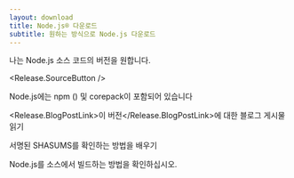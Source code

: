 ```yaml
---
layout: download
title: Node.js® 다운로드
subtitle: 원하는 방식으로 Node.js 다운로드
---
```


<section>
  나는 Node.js 소스 코드의 <Release.VersionDropdown /> 버전을 원합니다.

  <Release.SourceButton />
</section>

<section>
  Node.js에는 <LinkWithArrow href="https://npmjs.com">npm</LinkWithArrow> (<Release.NpmVersion />) 및 corepack이 포함되어 있습니다

  <Release.BlogPostLink>이 버전</Release.BlogPostLink>에 대한 블로그 게시물 읽기

  서명된 SHASUMS를 확인하는 방법을 배우기

  <LinkWithArrow href="https://github.com/nodejs/node/blob/main/BUILDING.md#building-nodejs-on-supported-platforms">Node.js를 소스에서 빌드하는 방법</LinkWithArrow>을 확인하십시오.
</section>
